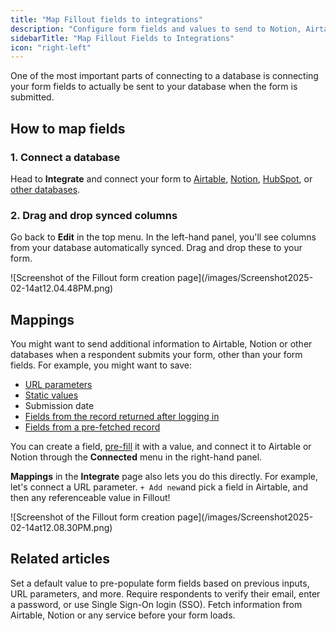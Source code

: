 ```yaml
---
title: "Map Fillout fields to integrations"
description: "Configure form fields and values to send to Notion, Airtable, and other database integrations."
sidebarTitle: "Map Fillout Fields to Integrations"
icon: "right-left"
---
```


One of the most important parts of connecting to a database is connecting your form fields to actually be sent to your database when the form is submitted.

## How to map fields

### 1. Connect a database

Head to **Integrate** and connect your form to [Airtable](/help/airtable), [Notion](/help/notion), [HubSpot](/help/hubspot), or [other databases](/help/integrations).

### 2. Drag and drop synced columns

Go back to **Edit** in the top menu. In the left-hand panel, you'll see columns from your database automatically synced. Drag and drop these to your form.

<Frame>
  ![Screenshot of the Fillout form creation page](/images/Screenshot2025-02-14at12.04.48PM.png)
</Frame>

## Mappings

You might want to send additional information to Airtable, Notion or other databases when a respondent submits your form, other than your form fields. For example, you might want to save:

- [URL parameters](/help/url-parameters)
- [Static values](/help/integration-static-values)
- Submission date
- [Fields from the record returned after logging in](/help/login-page)
- [Fields from a pre-fetched record](/help/pre-fetch-data)

You can create a field, [pre-fill](/help/prefill-fields) it with a value, and connect it to Airtable or Notion through the **Connected** menu in the right-hand panel.

**Mappings** in the **Integrate** page also lets you do this directly. For example, let's connect a URL parameter. `+ Add new`and pick a field in Airtable, and then any referenceable value in Fillout\!

<Frame>
  ![Screenshot of the Fillout form creation page](/images/Screenshot2025-02-14at12.08.30PM.png)
</Frame>

## **Related articles**

<CardGroup cols={3}>
  <Card title="Pre-fill fields" icon="fill" iconType="regular" color="#FFC738" href="/help/prefill-fields">
    Set a default value to pre-populate form fields based on previous inputs, URL parameters, and more.
  </Card>
  <Card title="Login page" icon="key" iconType="regular" color="#FFC738" href="/help/login-page">
    Require respondents to verify their email, enter a password, or use Single Sign-On login (SSO).
  </Card>
  <Card title="Pre-fetch dynamic data" icon="arrow-down-right" iconType="regular" color="#FFC738" href="/help/pre-fetch-data">
    Fetch information from Airtable, Notion or any service before your form loads.
  </Card>
</CardGroup>